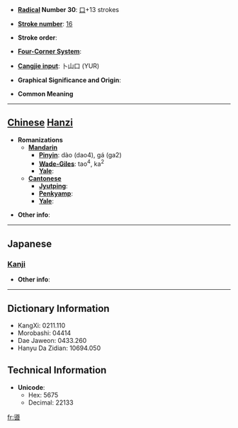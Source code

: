 * '''[[Wiktionary:Chinese radical index| Radical]] Number 30''': [[Wiktionary:Chinese radical index 口|口]]+13 strokes

* '''[[Wiktionary:Chinese total strokes index|Stroke number]]''': [[Wiktionary:Chinese total strokes index 16|16]]

* '''Stroke order''': 

* '''[[Wiktionary:Chinese four corner index|Four-Corner System]]''': 

* '''[[Wiktionary:Chinese Cangjie index|Cangjie input]]''': 卜山口 (YUR)

* '''Graphical Significance and Origin''': 

* '''Common Meaning'''

----

== [[Chinese]] [[Hanzi]] ==

* '''Romanizations'''
** '''[[Mandarin]]'''
*** '''[[Pinyin]]''': dào (dao4), gá (ga2)
*** '''[[Wade-Giles]]''': tao<sup>4</sup>, ka<sup>2</sup>
*** '''[[Yale]]''': 
** '''[[Cantonese]]'''
*** '''[[Jyutping]]''':
*** '''[[Penkyamp]]''': 
*** '''[[Yale]]''': 

* '''Other info''': 

----

==Japanese==
===[[Kanji]]===
{{kanji|on readings=[[どう]] (dō), [[とう]] (tō)|kun readings=[[みち]] (michi)}}

* '''Other info''':  

----

== Dictionary Information ==

* KangXi: 0211.110
* Morobashi: 04414
* Dae Jaweon: 0433.260
* Hanyu Da Zidian: 10694.050

== Technical Information ==

* '''Unicode''':
** Hex: 5675
** Decimal: 22133

[[fr:噵]]